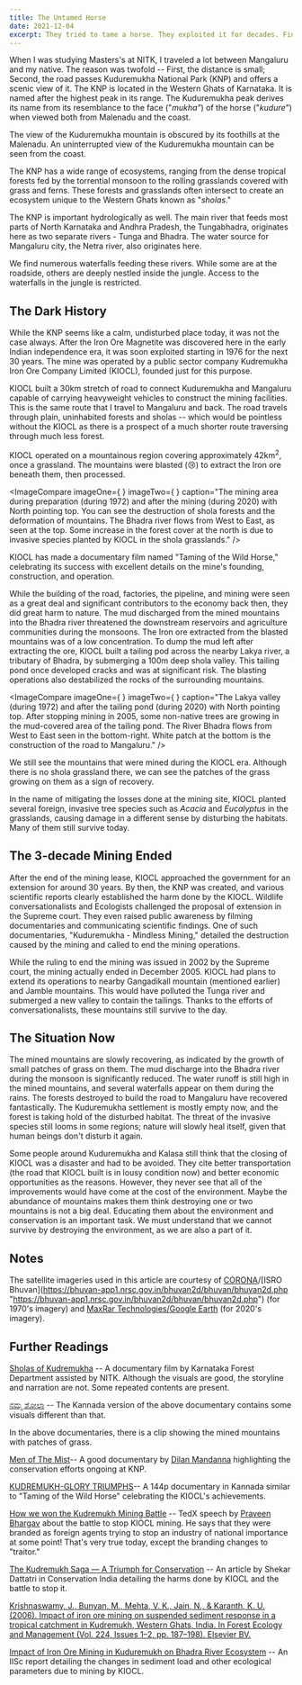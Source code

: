 ```yaml
---
title: The Untamed Horse
date: 2021-12-04
excerpt: They tried to tame a horse. They exploited it for decades. Finally, the horse won.
---
```


When I was studying Masters's at NITK, I traveled a lot between Mangaluru and my native. The reason was twofold -- First, the distance is small; Second, the road passes Kuduremukha National Park (KNP) and offers a scenic view of it. The KNP is located in the Western Ghats of Karnataka. It is named after the highest peak in its range. The Kuduremukha peak derives its name from its resemblance to the face ("_mukha"_) of the horse ("_kudure"_) when viewed both from Malenadu and the coast.

<IndexedImage
  src="untamed-horse-1.jpeg"
  index={0}
  caption="The Kuduremukha Peak, viewed from Malenadu"
  type="FULL_WIDTH"
/>

The view of the Kuduremukha mountain is obscured by its foothills at the Malenadu. An uninterrupted view of the Kuduremukha mountain can be seen from the coast.

<IndexedImage
  src="untamed-horse-2.jpeg"
  index={1}
  caption="Kuduremukha Peak, viewed from the Coast"
  type="NORMAL"
/>

The KNP has a wide range of ecosystems, ranging from the dense tropical forests fed by the torrential monsoon to the rolling grasslands covered with grass and ferns. These forests and grasslands often intersect to create an ecosystem unique to the Western Ghats known as "_sholas_."

<IndexedImage
  src="untamed-horse-3.jpeg"
  index={2}
  caption="Various ecosystems of the Kuduremukha National Park summarized in one image. From the right side to the middle, tropical rainforests; at the left, the 'shola' mountains."
  type="FULL_WIDTH"
/>

The KNP is important hydrologically as well. The main river that feeds most parts of North Karnataka and Andhra Pradesh, the Tungabhadra, originates here as two separate rivers - Tunga and Bhadra. The water source for Mangaluru city, the Netra river, also originates here.

<IndexedImage
  src="untamed-horse-4.jpeg"
  index={3}
  caption="The Gangadikallu mountain, where the Tunga river originates"
  type="NORMAL"
/>

We find numerous waterfalls feeding these rivers. While some are at the roadside, others are deeply nestled inside the jungle. Access to the waterfalls in the jungle is restricted.

<IndexedImage
  src="untamed-horse-5.jpeg"
  index={4}
  caption="One of the roadside waterfalls at KNP."
  type="NORMAL"
/>

## The Dark History

While the KNP seems like a calm, undisturbed place today, it was not the case always. After the Iron Ore Magnetite was discovered here in the early Indian independence era, it was soon exploited starting in 1976 for the next 30 years. The mine was operated by a public sector company Kudremukha Iron Ore Company Limited (KIOCL), founded just for this purpose.

KIOCL built a 30km stretch of road to connect Kuduremukha and Mangaluru capable of carrying heavyweight vehicles to construct the mining facilities. This is the same route that I travel to Mangaluru and back. The road travels through plain, uninhabited forests and sholas -- which would be pointless without the KIOCL as there is a prospect of a much shorter route traversing through much less forest.

<IndexedImage
  src="untamed-horse-6.jpeg"
  index={5}
  caption="What seems like a beautiful route today, fragmented the forest"
  type="NORMAL"
/>

KIOCL operated on a mountainous region covering approximately 42km<sup>2</sup>, once a grassland. The mountains were blasted (😢) to extract the Iron ore beneath them, then processed.

<ImageCompare
  imageOne={
    <IndexedImage src="untamed-horse-10.png" index={9} nocaption hide />
  }
  imageTwo={
    <IndexedImage src="untamed-horse-11.png" index={10} nocaption hide />
  }
  caption="The mining area during preparation (during 1972) and after the mining (during 2020) with North pointing top. You can see the destruction of shola forests and the deformation of mountains. The Bhadra river flows from West to East, as seen at the top. Some increase in the forest cover at the north is due to invasive species planted by KIOCL in the shola grasslands."
/>

KIOCL has made a documentary film named "Taming of the Wild Horse," celebrating its success with excellent details on the mine's founding, construction, and operation.

<YoutubeEmbed
  videoId="RYD1xUSCbV8"
  caption="Taming of the Wild Horse by KIOCL"
  aspectRatio={1}
/>

While the building of the road, factories, the pipeline, and mining were seen as a great deal and significant contributors to the economy back then, they did great harm to nature. The mud discharged from the mined mountains into the Bhadra river threatened the downstream reservoirs and agriculture communities during the monsoons. The Iron ore extracted from the blasted mountains was of a low concentration. To dump the mud left after extracting the ore, KIOCL built a tailing pod across the nearby Lakya river, a tributary of Bhadra, by submerging a 100m deep shola valley. This tailing pond once developed cracks and was at significant risk. The blasting operations also destabilized the rocks of the surrounding mountains.

<ImageCompare
  imageOne={
    <IndexedImage src="untamed-horse-12.png" index={11} nocaption hide />
  }
  imageTwo={
    <IndexedImage src="untamed-horse-13.png" index={12} nocaption hide />
  }
  caption="The Lakya valley (during 1972) and after the tailing pond (during 2020) with North pointing top. After stopping mining in 2005, some non-native trees are growing in the mud-covered area of the tailing pond. The River Bhadra flows from West to East seen in the bottom-right. White patch at the bottom is the construction of the road to Mangaluru."
/>

We still see the mountains that were mined during the KIOCL era. Although there is no shola grassland there, we can see the patches of the grass growing on them as a sign of recovery.

<IndexedImage
  src="untamed-horse-7.jpeg"
  index={6}
  caption="The mountains that were mined. We still see KIOCL facilites sych as power line and a bridge."
  type="NORMAL"
/>

In the name of mitigating the losses done at the mining site, KIOCL planted several foreign, invasive tree species such as _Acacia_ and _Eucalyptus_ in the grasslands, causing damage in a different sense by disturbing the habitats. Many of them still survive today.

<IndexedImage
  src="untamed-horse-8.jpeg"
  index={7}
  caption="Foreign tree species with the mining mountains in the background"
  type="FULL_WIDTH"
/>

## The 3-decade Mining Ended

After the end of the mining lease, KIOCL approached the government for an extension for around 30 years. By then, the KNP was created, and various scientific reports clearly established the harm done by the KIOCL. Wildlife conversationalists and Ecologists challenged the proposal of extension in the Supreme court. They even raised public awareness by filming documentaries and communicating scientific findings. One of such documentaries, "Kuduremukha - Mindless Mining," detailed the destruction caused by the mining and called to end the mining operations.

<YoutubeEmbed videoId="HWq-JARC7Lw" caption="" aspectRatio={1} />

While the ruling to end the mining was issued in 2002 by the Supreme court, the mining actually ended in December 2005. KIOCL had plans to extend its operations to nearby Gangadikall mountain (mentioned earlier) and Jamble mountains. This would have polluted the Tunga river and submerged a new valley to contain the tailings. Thanks to the efforts of conversationalists, these mountains still survive to the day.

<IndexedImage
  src="untamed-horse-9.jpeg"
  index={8}
  caption="Sharp mountains of Jamble. If KIOCL was granted an extension, they would not have been like this."
  type="NORMAL"
/>

## The Situation Now

The mined mountains are slowly recovering, as indicated by the growth of small patches of grass on them. The mud discharge into the Bhadra river during the monsoon is significantly reduced. The water runoff is still high in the mined mountains, and several waterfalls appear on them during the rains. The forests destroyed to build the road to Mangaluru have recovered fantastically. The Kuduremukha settlement is mostly empty now, and the forest is taking hold of the disturbed habitat. The threat of the invasive species still looms in some regions; nature will slowly heal itself, given that human beings don't disturb it again.

Some people around Kuduremukha and Kalasa still think that the closing of KIOCL was a disaster and had to be avoided. They cite better transportation (the road that KIOCL built is in lousy condition now) and better economic opportunities as the reasons. However, they never see that all of the improvements would have come at the cost of the environment. Maybe the abundance of mountains makes them think destroying one or two mountains is not a big deal. Educating them about the environment and conservation is an important task. We must understand that we cannot survive by destroying the environment, as we are also a part of it.

## Notes

The satellite imageries used in this article are courtesy of [CORONA](https://www.usgs.gov/centers/eros/science/usgs-eros-archive-declassified-data-declassified-satellite-imagery-1?qt-science_center_objects=0#qt-science_center_objects "https://www.usgs.gov/centers/eros/science/usgs-eros-archive-declassified-data-declassified-satellite-imagery-1?qt-science_center_objects=0#qt-science_center_objects")/[ISRO Bhuvan](https://bhuvan-app1.nrsc.gov.in/bhuvan2d/bhuvan/bhuvan2d.php "https://bhuvan-app1.nrsc.gov.in/bhuvan2d/bhuvan/bhuvan2d.php") (for 1970's imagery) and [MaxRar Technologies/Google Earth](https://earth.google.com/web/ "https://earth.google.com/web/") (for 2020's imagery).

## Further Readings

[Sholas of Kudremukha](https://www.youtube.com/watch?v=Vrl5FdpQiow&ab_channel=aranya_kfd "https://www.youtube.com/watch?v=Vrl5FdpQiow&ab_channel=aranya_kfd") -- A documentary film by Karnataka Forest Department assisted by NITK. Although the visuals are good, the storyline and narration are not. Some repeated contents are present.

[ನಮ್ಮ ಶೋಲಾ](https://www.youtube.com/watch?v=Ry4OIYktoEE&ab_channel=aranya_kfd "https://www.youtube.com/watch?v=Ry4OIYktoEE&ab_channel=aranya_kfd") -- The Kannada version of the above documentary contains some visuals different than that.

In the above documentaries, there is a clip showing the mined mountains with patches of grass.

[Men of The Mist](https://www.youtube.com/watch?v=VFYT3VrbZdk&ab_channel=DilanMandanna "https://www.youtube.com/watch?v=VFYT3VrbZdk&ab_channel=DilanMandanna")-- A good documentary by [Dilan Mandanna](https://www.youtube.com/channel/UCjh6CldzBYyt6Mt3K7R-r8A "https://www.youtube.com/channel/UCjh6CldzBYyt6Mt3K7R-r8A") highlighting the conservation efforts ongoing at KNP.

[KUDREMUKH-GLORY TRIUMPHS](https://www.youtube.com/watch?v=Gkf2fc-1tdI&ab_channel=biostarcompany "https://www.youtube.com/watch?v=Gkf2fc-1tdI&ab_channel=biostarcompany")-- A 144p documentary in Kannada similar to "Taming of the Wild Horse" celebrating the KIOCL's achievements.

[How we won the Kudremukh Mining Battle](https://www.youtube.com/watch?v=MKQc-VzFRxA&ab_channel=TEDxTalks "https://www.youtube.com/watch?v=MKQc-VzFRxA&ab_channel=TEDxTalks") -- TedX speech by [Praveen Bhargav](https://www.conservationindia.org/author/praveenbhargav "https://www.conservationindia.org/author/praveenbhargav") about the battle to stop KIOCL mining. He says that they were branded as foreign agents trying to stop an industry of national importance at some point! That's very true today, except the branding changes to "traitor."

[The Kudremukh Saga — A Triumph for Conservation](https://www.conservationindia.org/case-studies/the-kudremukh-saga-a-triumph-for-conservation-2 "https://www.conservationindia.org/case-studies/the-kudremukh-saga-a-triumph-for-conservation-2") -- An article by Shekar Dattatri in Conservation India detailing the harms done by KIOCL and the battle to stop it.

[Krishnaswamy, J., Bunyan, M., Mehta, V. K., Jain, N., & Karanth, K. U. (2006). Impact of iron ore mining on suspended sediment response in a tropical catchment in Kudremukh, Western Ghats, India. In Forest Ecology and Management (Vol. 224, Issues 1–2, pp. 187–198). Elsevier BV.](https://doi.org/10.1016/j.foreco.2005.12.018 "https://doi.org/10.1016/j.foreco.2005.12.018")

[Impact of Iron Ore Mining in Kuduremukh on Bhadra River Ecosystem](http://admin.indiaenvironmentportal.org.in/files/KUDREMUKH%20mining.pdf "http://admin.indiaenvironmentportal.org.in/files/KUDREMUKH%20mining.pdf") -- An IISc report detailing the changes in sediment load and other ecological parameters due to mining by KIOCL.
